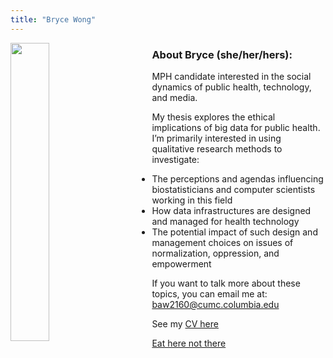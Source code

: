 ```yaml
---
title: "Bryce Wong"
---
```


<p>

<img src="images/profile.jpg" style="width:35%; margin-right: 50px" align="left">

### About Bryce (she/her/hers):

MPH candidate interested in the social dynamics of public health, technology, and media.

My thesis explores the ethical implications of big data for public health. I'm primarily interested in using qualitative research methods to investigate:

* The perceptions and agendas influencing biostatisticians and computer scientists working in this field
* How data infrastructures are designed and managed for health technology
* The potential impact of such design and management choices on issues of normalization, oppression, and empowerment 

If you want to talk more about these topics, you can email me at: <baw2160@cumc.columbia.edu>

See my [CV here](CV.html)

[Eat here not there](dashboard_template.html)

</p>


